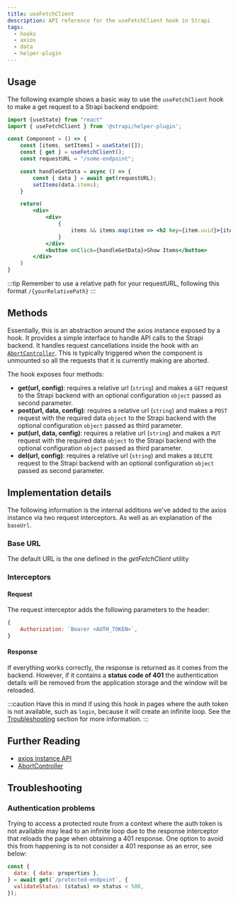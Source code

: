 ```yaml
---
title: useFetchClient
description: API reference for the useFetchClient hook in Strapi
tags:
  - hooks
  - axios
  - data
  - helper-plugin
---
```


## Usage

The following example shows a basic way to use the `useFetchClient` hook to make a get request to a Strapi backend endpoint:

```jsx
import {useState} from "react"
import { useFetchClient } from '@strapi/helper-plugin';

const Component = () => {
    const [items, setItems] = useState([]);
    const { get } = useFetchClient();
    const requestURL = "/some-endpoint";

    const handleGetData = async () => {
        const { data } = await get(requestURL);
        setItems(data.items);
    }

    return(
        <div>
            <div>
                {
                    items && items.map(item => <h2 key={item.uuid}>{item.name}</h2>))
                }
            </div>
            <button onClick={handleGetData}>Show Items</button>
        </div>
    )
}
```

:::tip
Remember to use a relative path for your requestURL, following this format `/{yourRelativePath}`
:::

## Methods

Essentially, this is an abstraction around the axios instance exposed by a hook. It provides a simple interface to handle API calls to the Strapi backend.
It handles request cancellations inside the hook with an [`AbortController`](https://developer.mozilla.org/en-US/docs/Web/API/AbortController). This is typically triggered when the component is unmounted so all the requests that it is currently making are aborted.

The hook exposes four methods:

- **get(url, config)**: requires a relative url (`string`) and makes a `GET` request to the Strapi backend with an optional configuration `object` passed as second parameter.
- **post(url, data, config)**: requires a relative url (`string`) and makes a `POST` request with the required data `object` to the Strapi backend with the optional configuration `object` passed as third parameter.
- **put(url, data, config)**: requires a relative url (`string`) and makes a `PUT` request with the required data `object` to the Strapi backend with the optional configuration `object` passed as third parameter.
- **del(url, config)**: requires a relative url (`string`) and makes a `DELETE` request to the Strapi backend with an optional configuration `object` passed as second parameter.

## Implementation details

The following information is the internal additions we've added to the axios instance via two request interceptors. As well as an explanation of the `baseUrl`.

### Base URL

The default URL is the one defined in the _getFetchClient_ utility

### Interceptors

#### Request

The request interceptor adds the following parameters to the header:

```js
{
    Authorization: `Bearer <AUTH_TOKEN>`,
}
```

#### Response

If everything works correctly, the response is returned as it comes from the backend. However, if it contains a **status code of 401** the authentication details will be removed from
the application storage and the window will be reloaded.

:::caution
Have this in mind if using this hook in pages where the auth token is not available, such as `login`, because it will create an infinite loop. See the [Troubleshooting](#troubleshooting) section for more information.
:::

## Further Reading

- [axios instance API](https://axios-http.com/docs/instance)
- [AbortController](https://axios-http.com/docs/cancellation)

## Troubleshooting

### Authentication problems

Trying to access a protected route from a context where the auth token is not available may lead to an infinite loop due to the response interceptor that
reloads the page when obtaining a 401 response. One option to avoid this from happening is to not consider a 401 response as an error, see below:

```js
const {
  data: { data: properties },
} = await get(`/protected-endpoint`, {
  validateStatus: (status) => status < 500,
});
```
